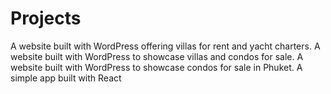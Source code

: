 # Projects

<ProjectCard title="Phuket Deluxe" link="https://phuketdeluxe.com/" bg="linear-gradient(to right, #D4145A 0%, #FBB03B 100%)">
A website built with WordPress offering villas for rent and yacht charters.
</ProjectCard>

<ProjectCard title="Phuket Real Estate" link="https://phuket-realestate.com/" bg="linear-gradient(to right, #D4145A 0%, #FBB03B 100%)">
A website built with WordPress to showcase villas and condos for sale.
</ProjectCard>

<ProjectCard title="Phuket.condos" link="https://phuket.condos" bg="linear-gradient(to right, #D4145A 0%, #FBB03B 100%)">
A website built with WordPress to showcase condos for sale in Phuket.
</ProjectCard>

<ProjectCard title="Pokemon Search App" link="https://jc-55.github.io/app1/" bg="linear-gradient(to right, #D4145A 0%, #FBB03B 100%)">
A simple app built with React
</ProjectCard>


